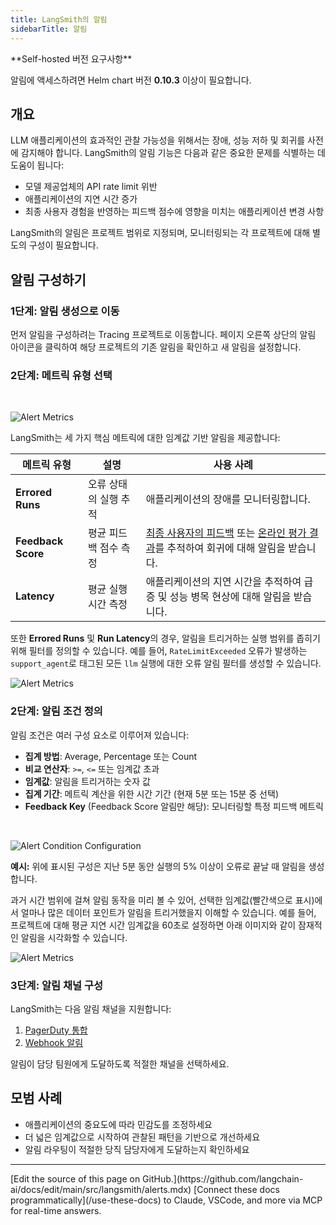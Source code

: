 ```yaml
---
title: LangSmith의 알림
sidebarTitle: 알림
---
```


<Note>
**Self-hosted 버전 요구사항**

알림에 액세스하려면 Helm chart 버전 **0.10.3** 이상이 필요합니다.
</Note>

## 개요

LLM 애플리케이션의 효과적인 관찰 가능성을 위해서는 장애, 성능 저하 및 회귀를 사전에 감지해야 합니다. LangSmith의 알림 기능은 다음과 같은 중요한 문제를 식별하는 데 도움이 됩니다:

- 모델 제공업체의 API rate limit 위반
- 애플리케이션의 지연 시간 증가
- 최종 사용자 경험을 반영하는 피드백 점수에 영향을 미치는 애플리케이션 변경 사항

LangSmith의 알림은 프로젝트 범위로 지정되며, 모니터링되는 각 프로젝트에 대해 별도의 구성이 필요합니다.

## 알림 구성하기

### 1단계: 알림 생성으로 이동

먼저 알림을 구성하려는 Tracing 프로젝트로 이동합니다. 페이지 오른쪽 상단의 알림 아이콘을 클릭하여 해당 프로젝트의 기존 알림을 확인하고 새 알림을 설정합니다.

### 2단계: 메트릭 유형 선택

<br />
<div style={{ textAlign: 'center' }}>

![Alert Metrics](/langsmith/images/alert-metric.png)

</div>

LangSmith는 세 가지 핵심 메트릭에 대한 임계값 기반 알림을 제공합니다:

| 메트릭 유형        | 설명                         | 사용 사례                                                                                                                                                                                 |
| ------------------ | ----------------------------------- | ---------------------------------------------------------------------------------------------------------------------------------------------------------------------------------------- |
| **Errored Runs**   | 오류 상태의 실행 추적     | 애플리케이션의 장애를 모니터링합니다.                                                                                                                                                 |
| **Feedback Score** | 평균 피드백 점수 측정 | [최종 사용자의 피드백](/langsmith/attach-user-feedback) 또는 [온라인 평가 결과](/langsmith/online-evaluations)를 추적하여 회귀에 대해 알림을 받습니다. |
| **Latency**        | 평균 실행 시간 측정 | 애플리케이션의 지연 시간을 추적하여 급증 및 성능 병목 현상에 대해 알림을 받습니다.                                                                                                   |

또한 **Errored Runs** 및 **Run Latency**의 경우, 알림을 트리거하는 실행 범위를 좁히기 위해 필터를 정의할 수 있습니다. 예를 들어, `RateLimitExceeded` 오류가 발생하는 `support_agent`로 태그된 모든 `llm` 실행에 대한 오류 알림 필터를 생성할 수 있습니다.

<div style={{ textAlign: 'center' }}>

![Alert Metrics](/langsmith/images/alerts-filter.png)

</div>

### 2단계: 알림 조건 정의

알림 조건은 여러 구성 요소로 이루어져 있습니다:

- **집계 방법**: Average, Percentage 또는 Count
- **비교 연산자**: `>=`, `<=` 또는 임계값 초과
- **임계값**: 알림을 트리거하는 숫자 값
- **집계 기간**: 메트릭 계산을 위한 시간 기간 (현재 5분 또는 15분 중 선택)
- **Feedback Key** (Feedback Score 알림만 해당): 모니터링할 특정 피드백 메트릭

<br />
<div style={{ textAlign: 'center' }}>

![Alert Condition Configuration](/langsmith/images/define-conditions.png)

</div>

**예시:** 위에 표시된 구성은 지난 5분 동안 실행의 5% 이상이 오류로 끝날 때 알림을 생성합니다.

과거 시간 범위에 걸쳐 알림 동작을 미리 볼 수 있어, 선택한 임계값(빨간색으로 표시)에서 얼마나 많은 데이터 포인트가 알림을 트리거했을지 이해할 수 있습니다. 예를 들어, 프로젝트에 대해 평균 지연 시간 임계값을 60초로 설정하면 아래 이미지와 같이 잠재적인 알림을 시각화할 수 있습니다.

<div style={{ textAlign: 'center' }}>

![Alert Metrics](/langsmith/images/alert-preview.png)

</div>

### 3단계: 알림 채널 구성

LangSmith는 다음 알림 채널을 지원합니다:

1. [PagerDuty 통합](/langsmith/alerts-pagerduty)
2. [Webhook 알림](/langsmith/alerts-webhook)

알림이 담당 팀원에게 도달하도록 적절한 채널을 선택하세요.

## 모범 사례

- 애플리케이션의 중요도에 따라 민감도를 조정하세요
- 더 넓은 임계값으로 시작하여 관찰된 패턴을 기반으로 개선하세요
- 알림 라우팅이 적절한 당직 담당자에게 도달하는지 확인하세요

---

<Callout icon="pen-to-square" iconType="regular">
    [Edit the source of this page on GitHub.](https://github.com/langchain-ai/docs/edit/main/src/langsmith/alerts.mdx)
</Callout>
<Tip icon="terminal" iconType="regular">
    [Connect these docs programmatically](/use-these-docs) to Claude, VSCode, and more via MCP for    real-time answers.
</Tip>
